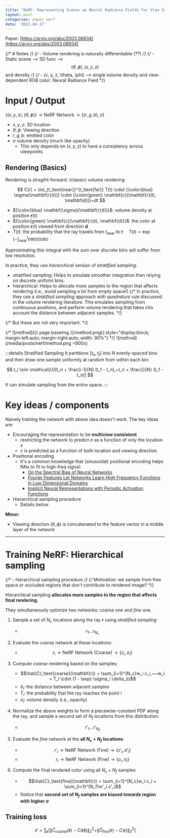 ```yaml
---
title: "NeRF: Representing Scenes as Neural Radiance Fields for View Synthesis"
layout: post
categories: paper nerf
date: '2022-04-17'
---
```


Paper: [https://arxiv.org/abs/2003.08934](https://arxiv.org/abs/2003.08934)

{/* # Notes */}
{/* - Volume rendering is naturally differentiable (??) */}
{/* - Static scene -\-> 5D func -\-> $$(\theta, \phi), (x, y, z)$$ and density */}
{/* - (x, y, z, \theta, \phi) -\-> single volume density and view-dependent RGB color: Neural Radiance Field */}


# Input / Output
$\{(x, y, z), (\theta, \phi)\} \rightarrow \text{NeRF Network} \rightarrow \{(r, g, b), \sigma\}$
- $x, y, z$: 3D location
- $\theta, \phi$: Viewing direction
- $r, g, b$: emitted color
- $\sigma$ volume density (much like opacity)
  - This only depends on $(x, y, z)$ to have a consistency across viewpoints

## Rendering (Basics)
Rendering is stragiht-forward: (classic) volume rendering

$$
C(r) = \int_{t_\text{near}}^{t_\text{far}} T(t) \cdot {\color{blue} \sigma(\mathbf{r}(t))} \cdot {\color{green} \mathbf{c}(\mathbf{r}(t), \mathbf{d})}~dt
$$

- ${\color{blue} \mathbf{\sigma}(\mathbf{r}(t))}$: volume density at position $\mathbf{r}(t)$
- ${\color{green} \mathbf{c}(\mathbf{r}(t), \mathbf{d})}$: the color at position $\mathbf{r}(t)$ viewed from direction $\mathbf{d}$
- $T(t)$: the probability that the ray travels from $t_\text{near}$ to $t$: $~~~T(t) = \exp (-\int_{\text{near}}^{t} \sigma(\mathbf{r}(s))ds)$

Approximating this integral with the sum over discrete bins will suffer from low resolution.

In practice, they use _hierarchical_ version of _stratified sampling_.  
- stratified sampling: Helps to simulate smoother integration than relying on discrete uniform bins.
- hierarchical: Helps to allocate more samples to the region that affects rendering (i.e., avoid sampling a lot from empty space!)
{/* In practice, they use a _stratified sampling_ approach with _quadrature_ rule discussed in the volume rendering literature. This emulates sampling from continuous positions, and perform volume rendering that takes into account the distance between adjacent samples. */}

{/* But these are not very important. */}

{/* ![method]({{ page.baseimg }}/method.png){:style="display:block; margin-left:auto; margin-right:auto; width: 90%"} */}
![method](/media/posts/nerf/method.png =900x)

:::details Stratified Sampling
It partitions $[t_n, t_f]$ into $N$ evenly-spaced bins and then draw one sample uniformly at random from within each bin:

$$
t_i \sim \mathcal{U}[t_n + \frac{i-1}{N} (t_f - t_n),~t_n + \frac{i}{N} (t_f - t_n)]
$$

It can simulate sampling from the entire space.
:::

# Key ideas / components
Naively training the network with above idea doesn't work. The key ideas are:
- Encouraging the representation to be **multiview consistent** 
  - restricting the network to predict $\sigma$ as a function of only the location $x$
  - $c$ is predicted as a function of both location and viewing direction
- Positional encoding  
  - It's a common knowledge that (sinusoidal) positional encoding helps NNs to fit to high-freq signal:
    - [On the Spectral Bias of Neural Networks](https://arxiv.org/abs/1806.08734)
    - [Fourier Features Let Networks Learn High Frequency Functions in Low Dimensional Domains](https://arxiv.org/abs/2006.10739)
    - [Implicit Neural Representations with Periodic Activation Functions
](https://arxiv.org/abs/2006.09661)
- Hierarchical sampling procedure
  - Details below

**Minor:**  
- Viewing direction $(\theta, \phi)$ is concatenated to the feature vector in a middle layer of the network

---

# Training NeRF: Hierarchical sampling
{/* - hierarchical sampling procedure */}
{/* Motivation: we sample from free space or occluded regions that don't contribute to rendered image!! */}

Hierarchical sampling **allocates more samples to the region that affects final rendering**.

They simultaneously optimize two networks: _coarse_ one and _fine_ one.
1. Sample a set of $N_c$ locations along the ray $\mathbf{r}$ using _stratified sampling_
    - $$r_1 \ldots r_{N_c}$$
2. Evaluate the _coarse_ network at these locations:
    - $$r_i \rightarrow \text{NeRF Network (Coarse)} \rightarrow \{c_i, \sigma_i\}$$
3. Compute _coarse_ rendering based on the samples:
    - $$\hat{C}_\text{coarse}(\mathbf{r}) = \sum_{i=1}^{N_c}w_i c_i,~~w_i = T_i \cdot (1 - \exp(-\sigma_i \delta_i))$$  
    - $\delta_i$: the distance between adjacent samples
    - $T_i$: the probability that the ray reaches the point $i$
    - $\sigma_i$: volume density (i.e., opacity)

4. Normalize the above weights to form a piecewise-constant PDF along the ray, and sample a second set of $N_f$ locations from this distribution.
    - $$r'_1 \ldots r'_{N_f}$$
5. Evaluate the _fine_ network at the **all $N_c + N_f$ locations**:
    - $$r'_i \rightarrow \text{NeRF Network (Fine)} \rightarrow \{c'_i, \sigma'_i\}$$
    - $$r_i \rightarrow \text{NeRF Network (Fine)} \rightarrow \{c_i, \sigma_i\}$$

6. Compute the final rendered color using all $N_c + N_f$ samples
    - $$\hat{C}_\text{fine}(\mathbf{r}) = \sum_{i=1}^{N_c}w_i c_i + \sum_{i=1}^{N_f}w'_i c'_i$$  
    - Notice that **second set of $N_f$ samples are biased towards region with higher $\sigma$**

## Training loss

$$\mathcal{L} = \sum_{\mathbf{r}}[\|\hat{C}_\text{coarse}(\mathbf{r}) - C(\mathbf{r)})\|^2_2 + \|\hat{C}_\text{fine}(\mathbf{r}) - C(\mathbf{r})\|^2_2]$$

